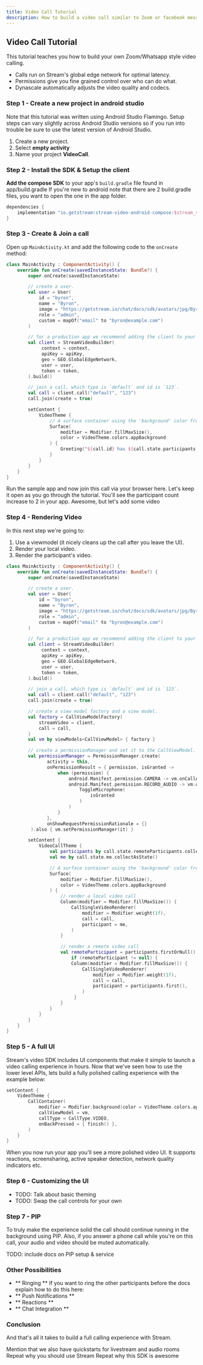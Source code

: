 ```yaml
---
title: Video Call Tutorial
description: How to build a video call similar to Zoom or facebook messenger
---
```


## Video Call Tutorial

This tutorial teaches you how to build your own Zoom/Whatsapp style video calling.

* Calls run on Stream's global edge network for optimal latency.
* Permissions give you fine grained control over who can do what.
* Dynascale automatically adjusts the video quality and codecs.

### Step 1 - Create a new project in android studio

Note that this tutorial was written using Android Studio Flamingo.
Setup steps can vary slightly across Android Studio versions so if you run into trouble be sure to use the latest version of Android Studio.

1. Create a new project.
2. Select **empty activity**
3. Name your project **VideoCall**.

### Step 2 - Install the SDK & Setup the client

**Add the compose SDK** to your app's `build.gradle` file found in app/build.gradle
If you're new to android note that there are 2 build.gradle files, you want to open the one in the app folder.

```groovy
dependencies {
    implementation "io.getstream:stream-video-android-compose:$stream_version"
}
```

### Step 3 - Create & Join a call

Open up `MainActivity.kt` and add the following code to the `onCreate` method:

```kotlin
class MainActivity : ComponentActivity() {
    override fun onCreate(savedInstanceState: Bundle?) {
        super.onCreate(savedInstanceState)

        // create a user.
        val user = User(
            id = "byron",
            name = "Byron",
            image = "https://getstream.io/chat/docs/sdk/avatars/jpg/Byron%20Waelchi.jpg",
            role = "admin",
            custom = mapOf("email" to "byron@example.com")
        )

        // for a production app we recommend adding the client to your Application class or di module.
        val client = StreamVideoBuilder(
             context = context,
             apiKey = apiKey,
             geo = GEO.GlobalEdgeNetwork,
             user = user,
             token = token,
        ).build()

        // join a call, which type is `default` and id is `123`.
        val call = client.call("default", "123")
        call.join(create = true)

        setContent {
            VideoTheme {
                // A surface container using the 'background' color from the theme
                Surface(
                    modifier = Modifier.fillMaxSize(),
                    color = VideoTheme.colors.appBackground
                ) {
                    Greeting("${call.id} has ${call.state.participants.value.size} participants")
                }
            }
        }
    }
}
```

Run the sample app and now join this call via your browser here. Let's keep it open as you go through the tutorial.
You'll see the participant count increase to 2 in your app. Awesome, but let's add some video

### Step 4 - Rendering Video

In this next step we're going to:

1. Use a viewmodel (it nicely cleans up the call after you leave the UI).
2. Render your local video.
3. Render the participant's video.

```kotlin
class MainActivity : ComponentActivity() {
    override fun onCreate(savedInstanceState: Bundle?) {
        super.onCreate(savedInstanceState)

        // create a user.
        val user = User(
            id = "byron",
            name = "Byron",
            image = "https://getstream.io/chat/docs/sdk/avatars/jpg/Byron%20Waelchi.jpg",
            role = "admin",
            custom = mapOf("email" to "byron@example.com")
        )

        // for a production app we recommend adding the client to your Application class or di module.
        val client = StreamVideoBuilder(
             context = context,
             apiKey = apiKey,
             geo = GEO.GlobalEdgeNetwork,
             user = user,
             token = token,
        ).build()

        // join a call, which type is `default` and id is `123`.
        val call = client.call("default", "123")
        call.join(create = true)

        // create a view model factory and a view model.
        val factory = CallViewModelFactory(
            streamVideo = client,
            call = call,
        )
        val vm by viewModels<CallViewModel> { factory }

        // create a permissionManager and set it to the CallViewModel.
        val permissionManager = PermissionManager.create(
               activity = this,
               onPermissionResult = { permission, isGranted ->
                   when (permission) {
                       android.Manifest.permission.CAMERA -> vm.onCallAction(ToggleCamera(isGranted))
                       android.Manifest.permission.RECORD_AUDIO -> vm.onCallAction(
                           ToggleMicrophone(
                               isGranted
                           )
                       )
                   }
               },
               onShowRequestPermissionRationale = {}
         ).also { vm.setPermissionManager(it) }

        setContent {
            VideoCallTheme {
                val participants by call.state.remoteParticipants.collectAsState()
                val me by call.state.me.collectAsState()

                // A surface container using the 'background' color from the theme
                Surface(
                    modifier = Modifier.fillMaxSize(),
                    color = VideoTheme.colors.appBackground
                ) {
                    // render a local video call
                    Column(modifier = Modifier.fillMaxSize()) {
                        CallSingleVideoRenderer(
                            modifier = Modifier.weight(1f),
                            call = call,
                            participant = me,
                        )
                    }

                    // render a remote video call
                    val remoteParticipant = participants.firstOrNull()
                        if (remoteParticipant != null) {
                        Column(modifier = Modifier.fillMaxSize()) {
                            CallSingleVideoRenderer(
                                modifier = Modifier.weight(1f),
                                call = call,
                                participant = participants.first(),
                            )
                         }
                    }
                }
            }
        }
    }
}
```

### Step 5 - A full UI

Stream's video SDK includes UI components that make it simple to launch a video calling experience in hours.
Now that we've seen how to use the lower level APIs, lets build a fully polished calling experience with the example below:

```kotlin
setContent {
    VideoTheme {
        CallContainer(
            modifier = Modifier.background(color = VideoTheme.colors.appBackground),
            callViewModel = vm,
            callType = CallType.VIDEO,
            onBackPressed = { finish() },
        )
    }
}
```

When you now run your app you'll see a more polished video UI.
It supports reactions, screensharing, active speaker detection, network quality indicators etc.

### Step 6 - Customizing the UI

* TODO: Talk about basic theming
* TODO: Swap the call controls for your own

### Step 7 - PIP

To truly make the experience solid the call should continue running in the background using PIP.
Also, if you answer a phone call while you're on this call, your audio and video should be muted automatically.

TODO: include docs on PIP setup & service


### Other Possibilities

* ** Ringing ** If you want to ring the other participants before the docs explain how to do this here:
* ** Push Notifications **
* ** Reactions **
* ** Chat Integration **


### Conclusion

And that's all it takes to build a full calling experience with Stream.

Mention that we also have quickstarts for livestream and audio rooms
Repeat why you should use Stream
Repeat why this SDK is awesome

